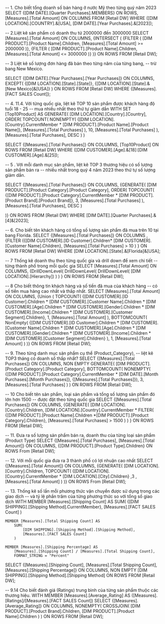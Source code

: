 ﻿-- 1.	Cho biết tổng doanh số bán hàng ở nước Mỹ theo từng quý năm 2023
SELECT 
{[DIM DATE].[Quarter Purchases].MEMBERS} ON ROWS,
[Measures].[Total Amount] ON COLUMNS
FROM [Retail DW]
WHERE ([DIM LOCATION].[COUNTRY].&[USA], 
	   [DIM DATE].[Year Purchases].&[2023]);



-- 2.Liệt kê sản phẩm có doanh thu từ 2000000 đến 3000000
SELECT 
[Measures].[Total Amount] ON COLUMNS,
{INTERSECT (
	{FILTER (
		[DIM PRODUCT].[Product Name].Children,
		[Measures].[Total Amount] >= 2000000
	)}, 
	{FILTER (
		[DIM PRODUCT].[Product Name].Children,
		[Measures].[Total Amount] <= 3000000
		)}
)} ON ROWS
FROM [Retail DW];


-- 3	Liệt kê số lượng đơn hàng đã bán theo từng năm của từng bang, 
-- trừ bang New Mexico.

SELECT
    {[DIM DATE].[Year Purchases].[Year Purchases]} ON COLUMNS,
    EXCEPT(
        {[DIM LOCATION].[State].[State]},
        {[DIM LOCATION].[State].&[New Mexico]&[USA]}
    ) ON ROWS
FROM [Retail DW]
WHERE {[Measures].[FACT SALES Count]};


-- 4. 11.4. Với từng quốc gia, liệt kê TOP 10 sản phẩm được khách hàng độ tuổi 18 - 25 
-- mua nhiều nhất theo thứ tự giảm dần
WITH 
SET [Top10Product] AS
    GENERATE(
        [DIM LOCATION].[Country].[Country],
        ORDER(
            TOPCOUNT(
                NONEMPTY(
                    {[DIM LOCATION].[Country].CurrentMember * 
					[DIM PRODUCT].[Product Name].[Product Name]},
                    [Measures].[Total Purchases]
                ),
                10,
                [Measures].[Total Purchases]
            ),
            [Measures].[Total Purchases],
            DESC
        )
    )

SELECT
    {[Measures].[Total Purchases]} ON COLUMNS,
    [Top10Product] ON ROWS
FROM [Retail DW]
WHERE ([DIM CUSTOMER].[Age].&[18]:[DIM CUSTOMER].[Age].&[25]);



-- 5 .	Với mỗi danh mục sản phẩm, liệt kê TOP 3 thương hiệu có số lượng sản phẩm bán ra 
-- nhiều nhất trong quý 4 năm 2023 theo thứ tự số lượng giảm dần.

SELECT 
{[Measures].[Total Purchases]} ON COLUMNS,
{GENERATE(
    [DIM PRODUCT].[Product Category].[Product Category],
	ORDER(
		TOPCOUNT(
			{[DIM PRODUCT].[Product Category].CurrentMember *
			[DIM PRODUCT].[Product Brand].[Product Brand]},
			3,
			[Measures].[Total Purchases]
			),
            [Measures].[Total Purchases],
            DESC
        )
    
)} ON ROWS
FROM [Retail DW]
WHERE [DIM DATE].[Quarter Purchases].&[4]&[2023];


-- 6. Cho biết tên khách hàng có tổng số lượng sản phẩm đã mua trên 10 tại bang Florida.
SELECT {[Measures].[Total Purchases]} ON COLUMNS ,
{FILTER ({[DIM CUSTOMER].[ID Customer].Children*
		[DIM CUSTOMER].[Customer Name].Children},
		[Measures].[Total Purchases] > 10
		)
} ON ROWS
FROM [Retail DW]
WHERE [DIM LOCATION].[State].&[Florida]&[USA];


-- 7 Thống kê doanh thu theo từng quốc gia và drill down để xem chi tiết 
-- từng thành phố trong mỗi quốc gia
SELECT [Measures].[Total Amount] ON COLUMNS,
{DrillDownLevel(
	DrillDownLevel(
		DrillDownLevel(
			[DIM LOCATION].[Hierarchy])
		)
	)
} ON ROWS
FROM [Retail DW];


-- 8 Cho biết thông tin khách hàng và số tiền đã mua của khách hàng 
-- có số tiền mua hàng cao nhất và thấp nhất.
SELECT
    [Measures].[Total Amount] ON COLUMNS,
    {Union (
        TOPCOUNT(
            {[DIM CUSTOMER].[ID Customer].Children 
			 * [DIM CUSTOMER].[Customer Name].Children 
             * [DIM CUSTOMER].[Age].Children 
             * [DIM CUSTOMER].[Gender].Children
             * [DIM CUSTOMER].[Income].Children 
             * [DIM CUSTOMER].[Customer Segment].Children},
            1,
            [Measures].[Total Amount]
        ), 
        BOTTOMCOUNT(
            NonEmpty(
                {[DIM CUSTOMER].[ID Customer].Children
				 * [DIM CUSTOMER].[Customer Name].Children 
                 * [DIM CUSTOMER].[Age].Children 
                 * [DIM CUSTOMER].[Gender].Children
                 * [DIM CUSTOMER].[Income].Children 
                 * [DIM CUSTOMER].[Customer Segment].Children}
            ),
            1,
            [Measures].[Total Amount]
        )
    )} ON ROWS
FROM [Retail DW];



-- 9.	Theo từng danh mục sản phẩm cụ thể (Product_Category), 
-- liệt kê TOP3 tháng có doanh số thấp nhất? 
SELECT 
    {[Measures].[Total Purchases]} ON COLUMNS,
    NON EMPTY 
    GENERATE(
        [DIM PRODUCT].[Product Category].[Product Category],
        BOTTOMCOUNT(
			NONEMPTY(
				{[DIM PRODUCT].[Product Category].CurrentMember * 
				[DIM DATE].[Month Purchases].[Month Purchases]},
				{[Measures].[Total Purchases]}),
            3,
            [Measures].[Total Purchases]
        )
    ) ON ROWS
FROM [Retail DW];


-- 10 Cho biết tên sản phẩm, loại sản phẩm và tổng số lượng sản phẩm đó lớn hơn 1500 
-- được đặt theo từng quốc gia
SELECT {[Measures].[Total Purchases]} ON COLUMNS,
{GENERATE(
	[DIM LOCATION].[Country].Children,
	[DIM LOCATION].[Country].CurrentMember *
	FILTER(
		{[DIM PRODUCT].[Product Name].Children
		*[DIM PRODUCT].[Product Category].Children},
		[Measures].[Total Purchases] > 1500
		)
	)
} ON ROWS
FROM [Retail DW];


-- 11. Đưa ra số lượng sản phẩm bán ra, doanh thu của từng loại sản phẩm (Product Type)
SELECT {[Measures].[Total Purchases], 
		[Measures].[Total Amount]} ON COLUMNS,
{[DIM PRODUCT].[Product Type].Children} ON ROWS
From [Retail DW];


-- 12. Với mỗi quốc gia đưa ra 3 thành phố có lợi nhuận cao nhất
SELECT {[Measures].[Total Amount]} ON COLUMNS,
{GENERATE(
	[DIM LOCATION].[Country].Children,
	TOPCOUNT(
		{[DIM LOCATION].[Country].CurrentMember
		* [DIM LOCATION].[City].Children}
		,3
		,[Measures].[Total Amount]
		)
)} ON ROWS
From [Retail DW];

-- 13.	Thống kê số lần mỗi phương thức vận chuyển được sử dụng trong các giao dịch
-- và tỷ lệ phần trăm của từng phương thức so với tổng số giao dịch
WITH 
    MEMBER [Measures].[Shipping Count] AS
        SUM(
            {[DIM SHIPPING].[Shipping Method].CurrentMember}, 
            [Measures].[FACT SALES Count]
        )
    
    MEMBER [Measures].[Total Shipping Count] AS
        SUM(
            [DIM SHIPPING].[Shipping Method].[Shipping Method], 
            [Measures].[FACT SALES Count]
        )

    MEMBER [Measures].[Shipping Percentage] AS 
        [Measures].[Shipping Count] / [Measures].[Total Shipping Count],
        FORMAT_STRING = "Percent"

SELECT 
    {[Measures].[Shipping Count], [Measures].[Total Shipping Count], 
	[Measures].[Shipping Percentage]} ON COLUMNS,
    NON EMPTY [DIM SHIPPING].[Shipping Method].[Shipping Method] ON ROWS
FROM [Retail DW];




-- 9.14	Cho biết đánh giá (Ratings) trung bình của từng sản phẩm thuộc các thương hiệu.
WITH MEMBER [Measures].[Average_Rating] AS
    ([Measures].[Ratings]/[Measures].[FACT SALES Count])
SELECT
    {[Measures].[Average_Rating]} ON COLUMNS,
    NONEMPTY(
        CROSSJOIN(
            [DIM PRODUCT].[Product Brand].Children,
            [DIM PRODUCT].[Product Name].Children
        )
    ) ON ROWS
FROM [Retail DW];









